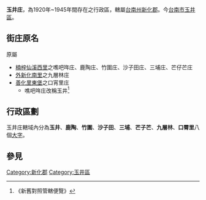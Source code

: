 {{noteTA
|1=zh-hans:庄; zh-hant:庄;
}}
'''玉井庄'''，為1920年~1945年間存在之行政區，轄屬[[臺南州|台南州]][[新化郡|新化郡]]。今[[臺南市|台南市]][[玉井區|玉井區]]。

==街庄原名==
原屬
*[[楠梓仙溪西里|楠梓仙溪西里]]之噍吧哖庄、鹿陶庄、竹圍庄、沙子田庄、三埔庄、芒仔芒庄
*[[外新化南里|外新化南里]]之九層林庄
*[[善化里東堡|善化里東堡]]之口宵里庄
**噍吧哖庄改稱玉井<ref>《新舊對照管轄便覽》</ref>

==行政區劃==
玉井庄轄域內分為'''玉井'''、'''鹿陶'''、'''竹圍'''、'''沙子田'''、'''三埔'''、'''芒子芒'''、'''九層林'''、'''口霄里'''八個[[大字_(行政區劃)|大字]]。

== 參見 ==
{{reflist}}

{{台南州}}
[[Category:新化郡|Category:新化郡]]
[[Category:玉井區|Category:玉井區]]